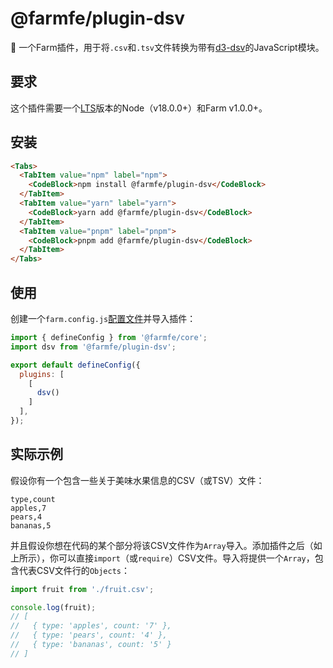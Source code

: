 
# @farmfe/plugin-dsv

🍣 一个Farm插件，用于将`.csv`和`.tsv`文件转换为带有[d3-dsv](https://github.com/d3/d3-dsv)的JavaScript模块。

## 要求

这个插件需要一个[LTS](https://github.com/nodejs/Release)版本的Node（v18.0.0+）和Farm v1.0.0+。

## 安装

```markdown
<Tabs>
  <TabItem value="npm" label="npm">
    <CodeBlock>npm install @farmfe/plugin-dsv</CodeBlock>
  </TabItem>
  <TabItem value="yarn" label="yarn">
    <CodeBlock>yarn add @farmfe/plugin-dsv</CodeBlock>
  </TabItem>
  <TabItem value="pnpm" label="pnpm">
    <CodeBlock>pnpm add @farmfe/plugin-dsv</CodeBlock>
  </TabItem>
</Tabs>
```

## 使用

创建一个`farm.config.js`[配置文件](https://www.farmfe.org/docs/config/configuring-farm)并导入插件：

```js
import { defineConfig } from '@farmfe/core';
import dsv from '@farmfe/plugin-dsv';

export default defineConfig({
  plugins: [
    [
      dsv()
    ]
  ],
});
```

## 实际示例

假设你有一个包含一些关于美味水果信息的CSV（或TSV）文件：

```csv
type,count
apples,7
pears,4
bananas,5
```

并且假设你想在代码的某个部分将该CSV文件作为`Array`导入。添加插件之后（如上所示），你可以直接`import`（或`require`）CSV文件。导入将提供一个`Array`，包含代表CSV文件行的`Objects`：

```js
import fruit from './fruit.csv';

console.log(fruit);
// [
//   { type: 'apples', count: '7' },
//   { type: 'pears', count: '4' },
//   { type: 'bananas', count: '5' }
// ]
```
